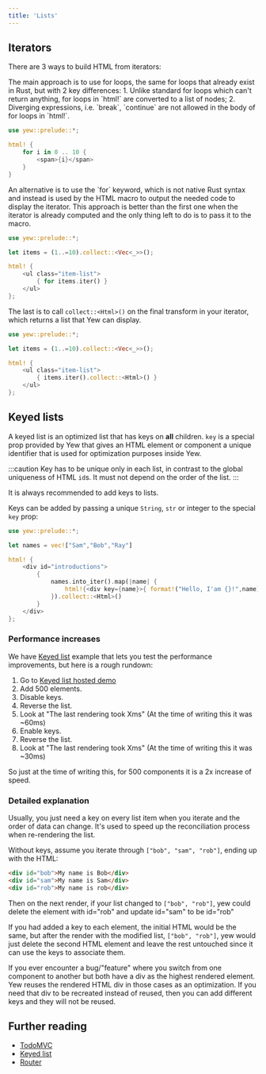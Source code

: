 ```yaml
---
title: 'Lists'
---
```



## Iterators

There are 3 ways to build HTML from iterators:

<Tabs>
  <TabItem value="`for` loops" label="`for` loops">
The main approach is to use for loops, the same for loops that already exist in Rust, but with 2 key differences:
1. Unlike standard for loops which can't return anything, for loops in `html!` are converted to a list of nodes;
2. Diverging expressions, i.e. `break`, `continue` are not allowed in the body of for loops in `html!`.

```rust
use yew::prelude::*;

html! {
    for i in 0 .. 10 {
        <span>{i}</span>
    }
}
```

  </TabItem>
  <TabItem value="`for` block" label="`for` block">
An alternative is to use the `for` keyword, which is not native Rust syntax and instead is used by
the HTML macro to output the needed code to display the iterator.
This approach is better than the first one when the iterator is already computed and the only thing left to do
is to pass it to the macro.

```rust
use yew::prelude::*;

let items = (1..=10).collect::<Vec<_>>();

html! {
    <ul class="item-list">
        { for items.iter() }
    </ul>
};
```

  </TabItem>
  <TabItem value="`collect` method" label="`collect` method">

The last is to call `collect::<Html>()` on the final transform in your iterator, which returns a
list that Yew can display.

```rust
use yew::prelude::*;

let items = (1..=10).collect::<Vec<_>>();

html! {
    <ul class="item-list">
        { items.iter().collect::<Html>() }
    </ul>
};
```

  </TabItem>
</Tabs>

## Keyed lists

A keyed list is an optimized list that has keys on **all** children.
`key` is a special prop provided by Yew that gives an HTML element or component a unique identifier
that is used for optimization purposes inside Yew.

:::caution
Key has to be unique only in each list, in contrast to the global uniqueness of HTML `id`s. It must not depend on the order of the list.
:::

It is always recommended to add keys to lists.

Keys can be added by passing a unique `String`, `str` or integer to the special `key` prop:

```rust , ignore
use yew::prelude::*;

let names = vec!["Sam","Bob","Ray"]

html! {
    <div id="introductions">
        {
            names.into_iter().map(|name| {
                html!{<div key={name}>{ format!("Hello, I'am {}!",name) }</div>}
            }).collect::<Html>()
        }
    </div>
};

```

### Performance increases

We have [Keyed list](https://github.com/yewstack/yew/tree/master/examples/keyed_list) example that lets you test the performance improvements, but here is a rough rundown:

1. Go to [Keyed list hosted demo](https://examples.yew.rs/keyed_list)
2. Add 500 elements.
3. Disable keys.
4. Reverse the list.
5. Look at "The last rendering took Xms" (At the time of writing this it was ~60ms)
6. Enable keys.
7. Reverse the list.
8. Look at "The last rendering took Xms" (At the time of writing this it was ~30ms)

So just at the time of writing this, for 500 components it is a 2x increase of speed.

### Detailed explanation

Usually, you just need a key on every list item when you iterate and the order of data can change.
It's used to speed up the reconciliation process when re-rendering the list.

Without keys, assume you iterate through `["bob", "sam", "rob"]`, ending up with the HTML:

```html
<div id="bob">My name is Bob</div>
<div id="sam">My name is Sam</div>
<div id="rob">My name is rob</div>
```

Then on the next render, if your list changed to `["bob", "rob"]`, yew could delete
the element with id="rob" and update id="sam" to be id="rob"

If you had added a key to each element, the initial HTML would be the same, but after
the render with the modified list, `["bob", "rob"]`, yew would just delete the second
HTML element and leave the rest untouched since it can use the keys to associate them.

If you ever encounter a bug/"feature" where you switch from one component to another but both have a div as the highest rendered element.
Yew reuses the rendered HTML div in those cases as an optimization.
If you need that div to be recreated instead of reused, then you can add different keys and they will not be reused.

## Further reading

- [TodoMVC](https://github.com/yewstack/yew/tree/master/examples/todomvc)
- [Keyed list](https://github.com/yewstack/yew/tree/master/examples/keyed_list)
- [Router](https://github.com/yewstack/yew/tree/master/examples/router)
